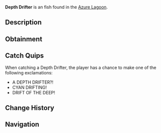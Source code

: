 {{FishInfobox
|image          = Depth Drifter.png
|rarity         = Exotic
|sea            = Second Sea
|location       = [[Azure Lagoon]]
|sublocation    = 
|sources        = Fishing Rod
|radar_location = 
|prog_speed     = -92
|xp             = 5000
|weather        = Windy
|time           = 
|season         = Summer
|bait           = Golden Worm
|base_weight    = 1800
|base_value     = 7500
|weight_range   = 1080
|base_chance    = 1
|base_resil     = 1
}}
'''Depth Drifter''' is an {{Rarity|Exotic}} fish found in the [[Azure Lagoon]].

== Description ==
{{Description|A cyan blue fish with large light blue fins, drifting through the lagoon’s abyss.|Bestiary Entry}}

== Obtainment ==
{{Description|It floats where the winds stir the depths.|Bestiary Hint}}
{{Fish Availability|
Azure Lagoon
|top_rods      = 
Great Rod of Oscar\27989.02\198460.16;
Astralhook Rod\25216.61\196246.19;
Fang of the Eclipse\23169.96\228603.87;
Treasure Rod\12954.96\108333.69;
Lobster Rod\12704.72\112645.35;
Free Spirit Rod\11711.44\100295.93;
Azure Of Lagoon\11620.92\110793.3;
Rod Of The Exalted One\4581.39\40544.02;
Blazebringer Rod\8269.1\72596.74;
Leviathan's Fang Rod\6808.12\61294.61;
Challenger's Rod\11790.68\110593.89;
Seraphic Rod\10266.13\99418.34;
Ethereal Prism Rod\8429.32\79453.89;
No-Life Rod\6784.01\63978.87;
Rod Of The Forgotten Fang\6456.52\58384.8;
Verdant Shear Rod\5493.99\49431.21;
Depthseeker Rod\4996.85\49026.86;
Trident Rod\4842.46\43569.13;
Rod Of The Depths\3540.86\32515.73;
Avalanche Rod\3322.74\32678.02;
Volcanic Rod\2834.14\27176;
Steady Rod\2831.02\29071.17;
Zeus Rod\2133.62\20458.93
|recommended   = Astralhook Rod
}}

== Catch Quips ==
When catching a Depth Drifter, the player has a chance to make one of the following exclamations:
* A DEPTH DRIFTER?!
* CYAN DRIFTING!
* DRIFT OF THE DEEP!

== Change History ==
{{Change History|{{subst:Current Version}}}}

== Navigation ==
{{Fish Navbox|Azure Lagoon}}